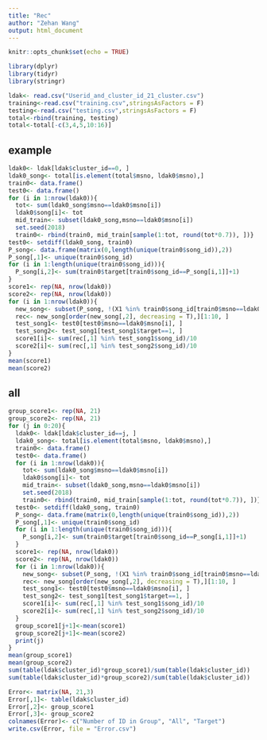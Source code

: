 ```yaml
---
title: "Rec"
author: "Zehan Wang"
output: html_document
---
```


```r
knitr::opts_chunk$set(echo = TRUE)
```

```r
library(dplyr)
library(tidyr)
library(stringr)

ldak<- read.csv("Userid_and_cluster_id_21_cluster.csv")
training<-read.csv("training.csv",stringsAsFactors = F)
testing<-read.csv("testing.csv",stringsAsFactors = F)
total<-rbind(training, testing)
total<-total[-c(3,4,5,10:16)]

```


## example
```r
ldak0<- ldak[ldak$cluster_id==0, ]
ldak0_song<- total[is.element(total$msno, ldak0$msno),]
train0<- data.frame()
test0<- data.frame()
for (i in 1:nrow(ldak0)){
  tot<- sum(ldak0_song$msno==ldak0$msno[i])
  ldak0$song[i]<- tot
  mid_train<- subset(ldak0_song,msno==ldak0$msno[i])
  set.seed(2018)
  train0<- rbind(train0, mid_train[sample(1:tot, round(tot*0.7)), ])}
test0<- setdiff(ldak0_song, train0)
P_song<- data.frame(matrix(0,length(unique(train0$song_id)),2))
P_song[,1]<- unique(train0$song_id)
for (i in 1:length(unique(train0$song_id))){
  P_song[i,2]<- sum(train0$target[train0$song_id==P_song[i,1]]+1)
}
score1<- rep(NA, nrow(ldak0))
score2<- rep(NA, nrow(ldak0))
for (i in 1:nrow(ldak0)){
  new_song<- subset(P_song, !(X1 %in% train0$song_id[train0$msno==ldak0$msno[i]]))
  rec<- new_song[order(new_song[,2], decreasing = T),][1:10, ]
  test_song1<- test0[test0$msno==ldak0$msno[i], ]
  test_song2<- test_song1[test_song1$target==1, ]
  score1[i]<- sum(rec[,1] %in% test_song1$song_id)/10
  score2[i]<- sum(rec[,1] %in% test_song2$song_id)/10
}
mean(score1)
mean(score2)
```

## all
```r
group_score1<- rep(NA, 21)
group_score2<- rep(NA, 21)
for (j in 0:20){
  ldak0<- ldak[ldak$cluster_id==j, ]
  ldak0_song<- total[is.element(total$msno, ldak0$msno),]
  train0<- data.frame()
  test0<- data.frame()
  for (i in 1:nrow(ldak0)){
    tot<- sum(ldak0_song$msno==ldak0$msno[i])
    ldak0$song[i]<- tot
    mid_train<- subset(ldak0_song,msno==ldak0$msno[i])
    set.seed(2018)
    train0<- rbind(train0, mid_train[sample(1:tot, round(tot*0.7)), ])}
  test0<- setdiff(ldak0_song, train0)
  P_song<- data.frame(matrix(0,length(unique(train0$song_id)),2))
  P_song[,1]<- unique(train0$song_id)
  for (i in 1:length(unique(train0$song_id))){
    P_song[i,2]<- sum(train0$target[train0$song_id==P_song[i,1]]+1)
  }
  score1<- rep(NA, nrow(ldak0))
  score2<- rep(NA, nrow(ldak0))
  for (i in 1:nrow(ldak0)){
    new_song<- subset(P_song, !(X1 %in% train0$song_id[train0$msno==ldak0$msno[i]]))
    rec<- new_song[order(new_song[,2], decreasing = T),][1:10, ]
    test_song1<- test0[test0$msno==ldak0$msno[i], ]
    test_song2<- test_song1[test_song1$target==1, ]
    score1[i]<- sum(rec[,1] %in% test_song1$song_id)/10
    score2[i]<- sum(rec[,1] %in% test_song2$song_id)/10
  }
  group_score1[j+1]<-mean(score1)
  group_score2[j+1]<-mean(score2)
  print(j)
}
mean(group_score1)
mean(group_score2)
sum(table(ldak$cluster_id)*group_score1)/sum(table(ldak$cluster_id))
sum(table(ldak$cluster_id)*group_score2)/sum(table(ldak$cluster_id))

Error<- matrix(NA, 21,3)
Error[,1]<- table(ldak$cluster_id)
Error[,2]<- group_score1
Error[,3]<- group_score2
colnames(Error)<- c("Number of ID in Group", "All", "Target")
write.csv(Error, file = "Error.csv")
```

